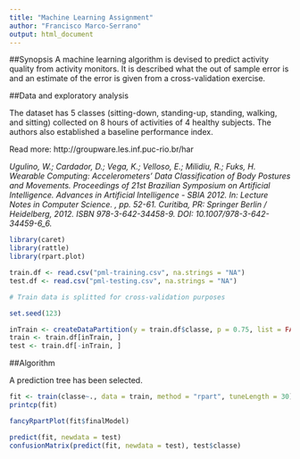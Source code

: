 ```yaml
---
title: "Machine Learning Assignment"
author: "Francisco Marco-Serrano"
output: html_document
---
```


##Synopsis
A machine learning algorithm is devised to predict activity quality from activity monitors. It is described what the out of sample error is and an estimate of the error is given from a cross-validation exercise.

##Data and exploratory analysis

The dataset has 5 classes (sitting-down, standing-up, standing, walking, and sitting) collected on 8 hours of activities of 4 healthy subjects. The authors also established a baseline performance index.

Read more: http://groupware.les.inf.puc-rio.br/har

*Ugulino, W.; Cardador, D.; Vega, K.; Velloso, E.; Milidiu, R.; Fuks, H. Wearable Computing: Accelerometers' Data Classification of Body Postures and Movements. Proceedings of 21st Brazilian Symposium on Artificial Intelligence. Advances in Artificial Intelligence - SBIA 2012. In: Lecture Notes in Computer Science. , pp. 52-61. Curitiba, PR: Springer Berlin / Heidelberg, 2012. ISBN 978-3-642-34458-9. DOI: 10.1007/978-3-642-34459-6_6.*


```r
library(caret)
library(rattle)
library(rpart.plot)

train.df <- read.csv("pml-training.csv", na.strings = "NA")
test.df <- read.csv("pml-testing.csv", na.strings = "NA")

# Train data is splitted for cross-validation purposes

set.seed(123)

inTrain <- createDataPartition(y = train.df$classe, p = 0.75, list = FALSE)
train <- train.df[inTrain, ]
test <- train.df[-inTrain, ]

```


##Algorithm

A prediction tree has been selected.

```r

fit <- train(classe~., data = train, method = "rpart", tuneLength = 30)
printcp(fit)

fancyRpartPlot(fit$finalModel)

predict(fit, newdata = test)
confusionMatrix(predict(fit, newdata = test), test$classe)
```

